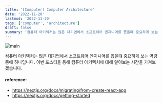 ```yaml
---
title: '[Computer] Computer Architecture'
date: '2022-11-20'
lastmod: '2022-11-20'
tags: ['computer', 'architecture']
draft: false
summary: '컴퓨터 아키텍처는 많은 대기업에서 소프트웨어 엔지니어를 뽑을떄 중요하게 보는 역량중에 하나입니다. 이번 포스티을 통해  컴퓨터 아키텍처에 대해 알아보는 시간을 가져보겠습니다.'
---
```


![main](/static/leetcode/cover.jpg)

컴퓨터 아키텍처는 많은 대기업에서 소프트웨어 엔지니어를 뽑을떄 중요하게 보는 역량중에 하나입니다. 이번 포스티을 통해 컴퓨터 아키텍처에 대해 알아보는 시간을 가져보겠습니다.

#### reference:

- https://nextjs.org/docs/migrating/from-create-react-app
- https://nextjs.org/docs/getting-started
